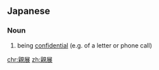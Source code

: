 ==Japanese==
{{ja-kanjitab|親|展}}

===Noun===
{{ja-noun|しんてん}}

# being [[confidential]] (e.g. of a letter or phone call)

[[chr:親展]]
[[zh:親展]]